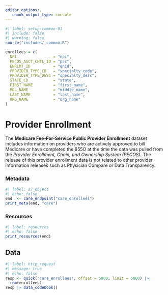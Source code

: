 ```yaml
---
editor_options: 
   chunk_output_type: console
---
```


```r
#| label: setup-common-01
#| include: false
#| warning: false
source("includes/_common.R")

enrollees = c(
  NPI                = "npi",
  PECOS_ASCT_CNTL_ID = "pac",
  ENRLMT_ID          = "enid",
  PROVIDER_TYPE_CD   = "specialty_code",
  PROVIDER_TYPE_DESC = "specialty_desc",
  STATE_CD           = "state",
  FIRST_NAME         = "first_name",
  MDL_NAME           = "middle_name",
  LAST_NAME          = "last_name",
  ORG_NAME           = "org_name"
)
```

# Provider Enrollment {#sec-enrollees}

The __Medicare Fee-For-Service Public Provider Enrollment__ dataset includes information on providers who are actively approved to bill Medicare or have completed the 855O at the time the data was pulled from the _Provider Enrollment, Chain, and Ownership System (PECOS)_. The release of this provider enrollment data is not related to other provider information releases such as Physician Compare or Data Transparency.

### Metadata

```r
#| label: s7_object
#| echo: false
end  <- care_endpoint("care_enrollees")
print_meta(end, "care")
```

### Resources

```r
#| label: resources
#| echo: false
print_resources(end)
```

## Data

```r
#| label: http_request
#| message: true
#| echo: false
resp <- quick("care_enrollees", offset = 5000, limit = 5000) |> 
  rnm(enrollees)
resp |> data_codebook()
```
